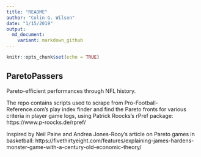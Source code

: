 ```yaml
---
title: "README"
author: "Colin G. Wilson"
date: "1/15/2019"
output:
  md_document:
    variant: markdown_github
---
```


```r
knitr::opts_chunk$set(echo = TRUE)
```

## ParetoPassers

Pareto-efficient performances through NFL history.

The repo contains scripts used to scrape from Pro-Football-Reference.com's play index finder and find the Pareto fronts for various criteria in player game logs, using Patrick Roocks's rPref package: https://www.p-roocks.de/rpref/

Inspired by Neil Paine and Andrea Jones-Rooy's article on Pareto games in basketball: https://fivethirtyeight.com/features/explaining-james-hardens-monster-game-with-a-century-old-economic-theory/
